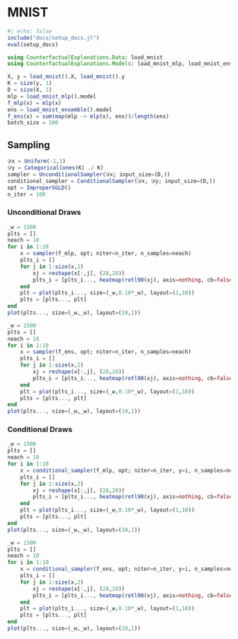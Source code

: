 # MNIST

```julia
#| echo: false
include("docs/setup_docs.jl")
eval(setup_docs)
```


```julia
using CounterfactualExplanations.Data: load_mnist
using CounterfactualExplanations.Models: load_mnist_mlp, load_mnist_ensemble
```


```julia
X, y = load_mnist().X, load_mnist().y
K = size(y, 1)
D = size(X, 1)
mlp = load_mnist_mlp().model
f_mlp(x) = mlp(x)
ens = load_mnist_ensemble().model
f_ens(x) = sum(map(mlp -> mlp(x), ens))/length(ens)
batch_size = 100
```

## Sampling

```julia
𝒟x = Uniform(-1,1)
𝒟y = Categorical(ones(K) ./ K)
sampler = UnconditionalSampler(𝒟x; input_size=(D,))
conditional_sampler = ConditionalSampler(𝒟x, 𝒟y; input_size=(D,))
opt = ImproperSGLD()
n_iter = 100
```

### Unconditional Draws

```julia
_w = 1500
plts = []
neach = 10
for i in 1:10
    x = sampler(f_mlp, opt; niter=n_iter, n_samples=neach)
    plts_i = []
    for j in 1:size(x,2)
        xj = reshape(x[:,j], (28,28))
        plts_i = [plts_i..., heatmap(rotl90(xj), axis=nothing, cb=false)]
    end
    plt = plot(plts_i..., size=(_w,0.10*_w), layout=(1,10))
    plts = [plts..., plt]
end
plot(plts..., size=(_w,_w), layout=(10,1))
```

```julia
_w = 1500
plts = []
neach = 10
for i in 1:10
    x = sampler(f_ens, opt; niter=n_iter, n_samples=neach)
    plts_i = []
    for j in 1:size(x,2)
        xj = reshape(x[:,j], (28,28))
        plts_i = [plts_i..., heatmap(rotl90(xj), axis=nothing, cb=false)]
    end
    plt = plot(plts_i..., size=(_w,0.10*_w), layout=(1,10))
    plts = [plts..., plt]
end
plot(plts..., size=(_w,_w), layout=(10,1))
```

### Conditional Draws

```julia
_w = 1500
plts = []
neach = 10
for i in 1:10
    x = conditional_sampler(f_mlp, opt; niter=n_iter, y=i, n_samples=neach)
    plts_i = []
    for j in 1:size(x,2)
        xj = reshape(x[:,j], (28,28))
        plts_i = [plts_i..., heatmap(rotl90(xj), axis=nothing, cb=false)]
    end
    plt = plot(plts_i..., size=(_w,0.10*_w), layout=(1,10))
    plts = [plts..., plt]
end
plot(plts..., size=(_w,_w), layout=(10,1))
```

```julia
_w = 1500
plts = []
neach = 10
for i in 1:10
    x = conditional_sampler(f_ens, opt; niter=n_iter, y=i, n_samples=neach)
    plts_i = []
    for j in 1:size(x,2)
        xj = reshape(x[:,j], (28,28))
        plts_i = [plts_i..., heatmap(rotl90(xj), axis=nothing, cb=false)]
    end
    plt = plot(plts_i..., size=(_w,0.10*_w), layout=(1,10))
    plts = [plts..., plt]
end
plot(plts..., size=(_w,_w), layout=(10,1))
```